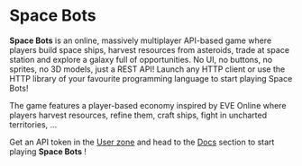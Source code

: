 # Space Bots

**Space Bots** is an online, massively multiplayer API-based game where
players build space ships, harvest resources from asteroids, trade at space station and
explore a galaxy full of opportunities. No UI, no buttons, no sprites, no 3D models,
just a REST API! Launch any HTTP client or use the HTTP library of your favourite programming
language to start playing Space Bots!

The game features a player-based economy inspired by EVE Online where players harvest resources,
refine them, craft ships, fight in uncharted territories, ...

Get an API token in the [User zone](/user) and head to the [Docs](/docs) section to start playing **Space Bots** !
